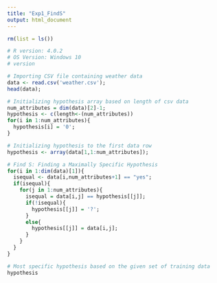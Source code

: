 ```yaml
---
title: "Exp1_FindS"
output: html_document
---
```


```r
rm(list = ls())

# R version: 4.0.2
# OS Version: Windows 10
# version
```

```r
# Importing CSV file containing weather data
data <- read.csv('weather.csv');
head(data);
```
```r
# Initializing hypothesis array based on length of csv data
num_attributes = dim(data)[2]-1;
hypothesis <- c(length<-(num_attributes))
for(i in 1:num_attributes){
  hypothesis[i] = '0';
}

# Initializing hypothesis to the first data row 
hypothesis <- array(data[1,1:num_attributes]);
```

```r
# Find S: Finding a Maximally Specific Hypothesis
for(i in 1:dim(data)[1]){
  isequal <- data[i,num_attributes+1] == "yes";
  if(isequal){
    for(j in 1:num_attributes){
      isequal = data[i,j] == hypothesis[[j]];
      if(!isequal){
        hypothesis[[j]] = '?';
      }
      else{
        hypothesis[[j]] = data[i,j]; 
      }
    }
  }
}
```

```r
# Most specific hypothesis based on the given set of training data
hypothesis
```

